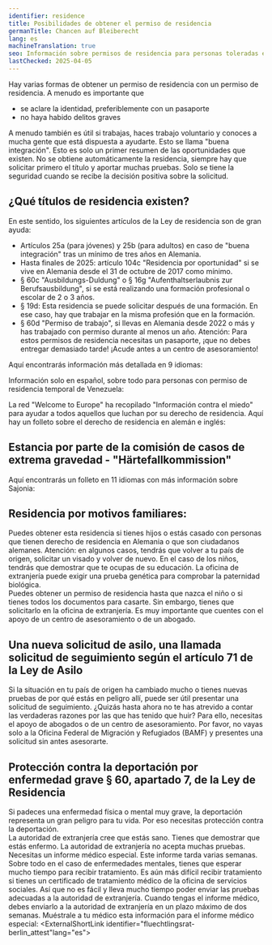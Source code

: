 ```yaml
---
identifier: residence
title: Posibilidades de obtener el permiso de residencia
germanTitle: Chancen auf Bleiberecht
lang: es
machineTranslation: true
seo: Información sobre permisos de residencia para personas toleradas en Alemania – requisitos, procedimientos de solicitud y opciones de apoyo para las personas afectadas.
lastChecked: 2025-04-05
---
```


Hay varias formas de obtener un permiso de residencia con un permiso de residencia. A menudo es importante que

- se aclare la identidad, preferiblemente con un pasaporte
- no haya habido delitos graves

<Block identifier="get-legal-advice" />

A menudo también es útil si trabajas, haces trabajo voluntario y conoces a mucha gente que está dispuesta a ayudarte. Esto se llama "buena integración".
Esto es solo un primer resumen de las oportunidades que existen.
No se obtiene automáticamente la residencia, siempre hay que solicitar primero el título y aportar muchas pruebas. Solo se tiene la seguridad cuando se recibe la decisión positiva sobre la solicitud.

## ¿Qué títulos de residencia existen?

En este sentido, los siguientes artículos de la Ley de residencia son de gran ayuda:
- Artículos 25a (para jóvenes) y 25b (para adultos) en caso de "buena integración" tras un mínimo de tres años en Alemania. 
- Hasta finales de 2025: artículo 104c "Residencia por oportunidad" si se vive en Alemania desde el 31 de octubre de 2017 como mínimo. 
- § 60c "Ausbildungs-Duldung" o § 16g "Aufenthaltserlaubnis zur Berufsausbildung", si se está realizando una formación profesional o escolar de 2 o 3 años.
- § 19d: Esta residencia se puede solicitar después de una formación. En ese caso, hay que trabajar en la misma profesión que en la formación.
- § 60d "Permiso de trabajo", si llevas en Alemania desde 2022 o más y has trabajado con permiso durante al menos un año.
Atención: Para estos permisos de residencia necesitas un pasaporte, ¡que no debes entregar demasiado tarde! ¡Acude antes a un centro de asesoramiento!

Aquí encontrarás información más detallada en 9 idiomas:

<ExternalShortLink identifier="handbookgermany_residence"></ExternalShortLink>

Información solo en español, sobre todo para personas con permiso de residencia temporal de Venezuela:

<ExternalShortLink identifier="sfr_residencia"></ExternalShortLink>

La red "Welcome to Europe" ha recopilado "Información contra el miedo" para ayudar a todos aquellos que luchan por su derecho de residencia. Aquí hay un folleto sobre el derecho de residencia en alemán e inglés:

<ExternalShortLink identifier="wcurighttostay"></ExternalShortLink>

## Estancia por parte de la comisión de casos de extrema gravedad - "Härtefallkommission"

Aquí encontrarás un folleto en 11 idiomas con más información sobre Sajonia:

<ExternalShortLink identifier="saxhfk_hardship"></ExternalShortLink>

## Residencia por motivos familiares:

Puedes obtener esta residencia si tienes hijos o estás casado con personas que tienen derecho de residencia en Alemania o que son ciudadanos alemanes.
Atención: en algunos casos, tendrás que volver a tu país de origen, solicitar un visado y volver de nuevo. En el caso de los niños, tendrás que demostrar que te ocupas de su educación. La oficina de extranjería puede exigir una prueba genética para comprobar la paternidad biológica.<br/>
Puedes obtener un permiso de residencia hasta que nazca el niño o si tienes todos los documentos para casarte. Sin embargo, tienes que solicitarlo en la oficina de extranjería. 
Es muy importante que cuentes con el apoyo de un centro de asesoramiento o de un abogado.

## Una nueva solicitud de asilo, una llamada solicitud de seguimiento según el artículo 71 de la Ley de Asilo

Si la situación en tu país de origen ha cambiado mucho o tienes nuevas pruebas de por qué estás en peligro allí, puede ser útil presentar una solicitud de seguimiento.
¿Quizás hasta ahora no te has atrevido a contar las verdaderas razones por las que has tenido que huir?
Para ello, necesitas el apoyo de abogados o de un centro de asesoramiento. Por favor, no vayas solo a la Oficina Federal de Migración y Refugiados (BAMF) y presentes una solicitud sin antes asesorarte.

## Protección contra la deportación por enfermedad grave § 60, apartado 7, de la Ley de Residencia
Si padeces una enfermedad física o mental muy grave, la deportación representa un gran peligro para tu vida. Por eso necesitas protección contra la deportación. <br/>
La autoridad de extranjería cree que estás sano. Tienes que demostrar que estás enfermo. La autoridad de extranjería no acepta muchas pruebas. Necesitas un informe médico especial. Este informe tarda varias semanas. Sobre todo en el caso de enfermedades mentales, tienes que esperar mucho tiempo para recibir tratamiento. Es aún más difícil recibir tratamiento si tienes un certificado de tratamiento médico de la oficina de servicios sociales.
Así que no es fácil y lleva mucho tiempo poder enviar las pruebas adecuadas a la autoridad de extranjería. Cuando tengas el informe médico, debes enviarlo a la autoridad de extranjería en un plazo máximo de dos semanas.
Muéstrale a tu médico esta información para el informe médico especial: <ExternalShortLink identifier="fluechtlingsrat-berlin_attest"lang="es"></ExternalShortLink>

